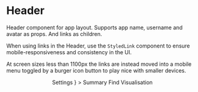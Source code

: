 
<Meta title="Components/Header" component={Header} />

# Header

Header component for app layout. Supports app name, username and avatar as props. And links as children.

When using links in the Header, use the `StyledLink` component to ensure mobile-responsiveness and consistency in the UI.

At screen sizes less than 1100px the links are instead moved into a mobile menu toggled by a burger icon button to play nice with smaller devices.

<Preview>
  <Story name="Default">
      <Header
        appName={`My App`}
        userName={`John Smith`}
        avatarSource="https://s3.amazonaws.com/uifaces/faces/twitter/jsa/128.jpg"
        clientInfo={`Tenant: ci2153 Workspace: 20k-v5 [lb5ctx]  UI_Version: 8c315c2 [4412] Backend_Version: dabc261 [3578]`}
        logoutFunction={action("clicked-logout")}
        rightAlignedLink={
          <StyledLink href="#" white bold>
            <Icon icon={["fas", "cog"]} colour="white" />
            Settings
          </StyledLink>
        }
      >
        <StyledLink href="#" white bold active>
          Summary
        </StyledLink>
        <StyledLink href="#" white bold>
          Find
        </StyledLink>
        <StyledLink href="#" white bold>
          Visualisation
        </StyledLink>
      </Header>
  </Story>
</Preview>
